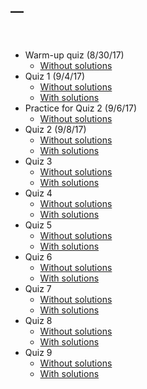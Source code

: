 ---
---

<br>

* Warm-up quiz (8/30/17)
    + [Without solutions](warmup.pdf)
* Quiz 1 (9/4/17)
    + [Without solutions](quiz1.pdf)
    + [With solutions](quiz1soln.pdf)
* Practice for Quiz 2 (9/6/17)
    + [Without solutions](practice2.pdf)
* Quiz 2 (9/8/17)
    + [Without solutions](quiz2.pdf)
    + [With solutions](quiz2soln.pdf)
* Quiz 3
    + [Without solutions](quiz3.pdf)
    + [With solutions](quiz3soln.pdf)
* Quiz 4
    + [Without solutions](quiz4.pdf)
    + [With solutions](quiz4soln.pdf)
* Quiz 5
    + [Without solutions](quiz5.pdf)
    + [With solutions](quiz5soln.pdf)
* Quiz 6
    + [Without solutions](quiz6.pdf)
    + [With solutions](quiz6soln.pdf)
* Quiz 7
    + [Without solutions](quiz7.pdf)
    + [With solutions](quiz7soln.pdf)
* Quiz 8
    + [Without solutions](quiz8.pdf)
    + [With solutions](quiz8soln.pdf)
* Quiz 9
    + [Without solutions](quiz9.pdf)
    + [With solutions](quiz9soln.pdf)
